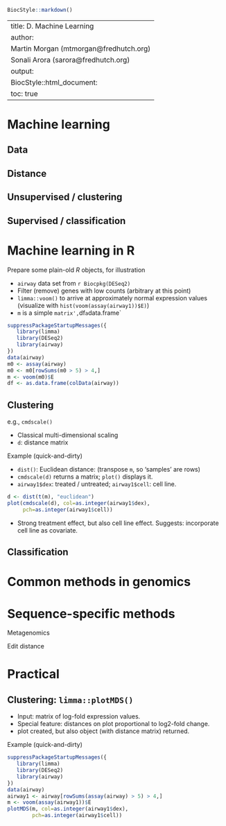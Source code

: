 <!--
%% \VignetteTitle{D. Machine Learning}
%% \VignetteEngine{knitr::rmarkdown}
-->

```r
BiocStyle::markdown()
```

---
title: D. Machine Learning
author:
  Martin Morgan (mtmorgan@fredhutch.org)<br />
  Sonali Arora (sarora@fredhutch.org)
output:
  BiocStyle::html_document:
    toc: true
---

# Machine learning

## Data

## Distance

## Unsupervised / clustering

## Supervised / classification

# Machine learning in R

Prepare some plain-old _R_ objects, for illustration

- `airway` data set from `r Biocpkg(DESeq2)`
- Filter (remove) genes with low counts (arbitrary at this point)
- `limma::voom()` to arrive at approximately normal expression values
  (visualize with `hist(voom(assay(airway1))$E)`)
- `m` is a simple `matrix', `df` a `data.frame`

```r
suppressPackageStartupMessages({
   library(limma)
   library(DESeq2)
   library(airway)
})
data(airway)
m0 <- assay(airway)
m0 <- m0[rowSums(m0 > 5) > 4,]
m <- voom(m0)$E
df <- as.data.frame(colData(airway))
```

## Clustering

e.g., `cmdscale()`

- Classical multi-dimensional scaling
- `d`: distance matrix

Example (quick-and-dirty)

- `dist()`: Euclidean distance: (transpose `m`, so 'samples' are rows)
- `cmdscale(d)` returns a matrix; `plot()` displays it.
- `airway1$dex`: treated / untreated; `airway1$cell`: cell line.

```r
d <- dist(t(m), "euclidean")
plot(cmdscale(d), col=as.integer(airway1$dex),
     pch=as.integer(airway1$cell))
```

- Strong treatment effect, but also cell line effect. Suggests:
  incorporate cell line as covariate.

## Classification

# Common methods in genomics

# Sequence-specific methods

Metagenomics

Edit distance

# Practical


## Clustering: `limma::plotMDS()`

- Input: matrix of log-fold expression values.
- Special feature: distances on plot proportional to log2-fold change.
- plot created, but also object (with distance matrix) returned.

Example (quick-and-dirty)

```r
suppressPackageStartupMessages({
   library(limma)
   library(DESeq2)
   library(airway)
})
data(airway)
airway1 <- airway[rowSums(assay(airway) > 5) > 4,]
m <- voom(assay(airway1))$E
plotMDS(m, col=as.integer(airway1$dex),
        pch=as.integer(airway1$cell))
```
